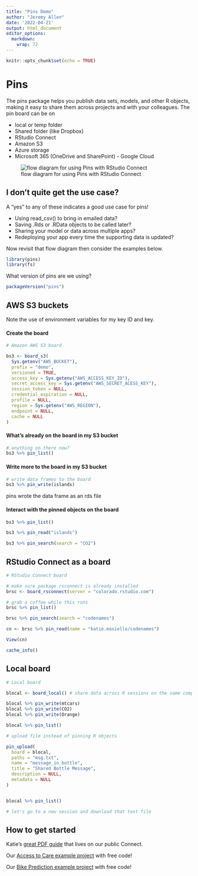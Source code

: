 ```yaml
---
title: "Pins Demo"
author: "Jeremy Allen"
date: '2022-04-21'
output: html_document
editor_options: 
  markdown: 
    wrap: 72
---
```


```r
knitr::opts_chunk$set(echo = TRUE)
```

# Pins

The pins package helps you publish data sets, models, and other R
objects, making it easy to share them across projects and with your
colleagues. The pin board can be on

-   local or temp folder
-   Shared folder (like Dropbox)
-   RStudio Connect
-   Amazon S3
-   Azure storage
-   Microsoft 365 (OneDrive and SharePoint) - Google Cloud

![flow diagram for using Pins with RStudio
Connect](example_pins_workflow.png)

## I don't quite get the use case?

A "yes" to any of these indicates a good use case for pins!

-   Using read_csv() to bring in emailed data?
-   Saving .Rds or .RData objects to be called later?
-   Sharing your model or data across multiple apps?
-   Redeploying your app every time the supporting data is updated?

Now revisit that flow diagram then consider the examples below.

```r

library(pins)
library(fs)

```

What version of pins are we using?

```r

packageVersion("pins")

```

## AWS S3 buckets

Note the use of environment variables for my key ID and key.

#### Create the board

```r

# Amazon AWS S3 board

bs3 <- board_s3(
  Sys.getenv("AWS_BUCKET"),
  prefix = "demo",
  versioned = TRUE,
  access_key = Sys.getenv("AWS_ACCESS_KEY_ID"),
  secret_access_key = Sys.getenv("AWS_SECRET_ACESS_KEY"),
  session_token = NULL,
  credential_expiration = NULL,
  profile = NULL,
  region = Sys.getenv("AWS_REGION"),
  endpoint = NULL,
  cache = NULL
)

```

#### What's already on the board in my S3 bucket

```r

# anything on there now?
bs3 %>% pin_list()

```

#### Write more to the board in my S3 bucket

```r

# write data frames to the board
bs3 %>% pin_write(islands)

```

pins wrote the data frame as an rds file

#### Interact with the pinned objects on the board

```r

bs3 %>% pin_list()

bs3 %>% pin_read("islands")

bs3 %>% pin_search(search = "CO2")

```

## RStudio Connect as a board

```r

# RStudio Connect board

# make sure package rsconnect is already installed
brsc <- board_rsconnect(server = "colorado.rstudio.com")

# grab a coffee while this runs
brsc %>% pin_list()

brsc %>% pin_search(search = "codenames")

cn <- brsc %>% pin_read(name = "katie.masiello/codenames")

View(cn)

cache_info()

```

## Local board

```r

# Local board

blocal <- board_local() # share data across R sessions on the same computer

blocal %>% pin_write(mtcars)
blocal %>% pin_write(CO2)
blocal %>% pin_write(Orange)

blocal %>% pin_list()

# upload file instead of pinning R objects

pin_upload(
  board = blocal,
  paths = "msg.txt",
  name = "message_in_bottle",
  title = "Shared Bottle Message",
  description = NULL,
  metadata = NULL
)


blocal %>% pin_list()

# let's go to a new session and download that text file

```

## How to get started

Katie's [great PDF
guide](https://colorado.rstudio.com/rsc/protip-pins/protip_pins.pdf "Katie's getting started guide!")
that lives on our public Connect.

Our [Access to Care example
project](https://solutions.rstudio.com/example/access_to_care/) with
free code!

Our [Bike Prediction example
project](https://solutions.rstudio.com/example/bike_predict/) with free
code!
